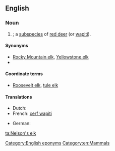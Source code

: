 ==English==
{{wikipedia|red deer}}
{{wikispecies|Cervus elaphus}}
{{wikispecies|Cervus canadensis}}
===Noun===
{{en-noun|sg=[[Nelson]]'s [[elk]]|Nelson's elk}}

# {{tritaxon|Cervus elaphus nelsoni}}; a [[subspecies]] of [[red deer]] (or [[wapiti]]).

====Synonyms====
* [[Rocky Mountain elk]], [[Yellowstone elk]]
* {{tritaxon|[[Cervus canadensis nelsoni]]}}

====Coordinate terms====
* [[Roosevelt elk]], [[tule elk]]

====Translations====
{{trans-top|wapiti subspecies}}
* Dutch: {{t-|nl|wapiti|m}}
* French: [[cerf wapiti]] {{m}}
{{trans-mid}}
* German: {{t-|de|Wapiti}}
{{trans-bottom}}

[[Category:English eponyms]]
[[Category:en:Mammals]]

[[ta:Nelson's elk]]